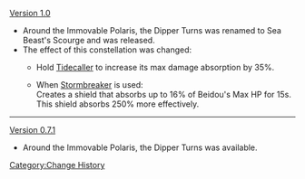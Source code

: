 [[Version 1.0]]
* Around the Immovable Polaris, the Dipper Turns was renamed to Sea Beast's Scourge and was released.
* The effect of this constellation was changed:
**{{Color|Old description:}} Hold [[Tidecaller]] to increase its max damage absorption by 35%.
**{{Color|New description:}} When [[Stormbreaker]] is used:<br />Creates a shield that absorbs up to 16% of Beidou's Max HP for 15s.<br />This shield absorbs {{Color|Electro DMG}} 250% more effectively.
----
[[Version 0.7.1]]
* Around the Immovable Polaris, the Dipper Turns was available.

<noinclude>[[Category:Change History]]</noinclude>